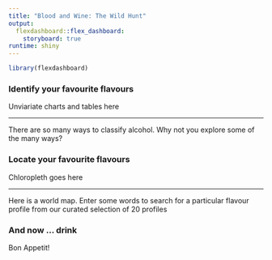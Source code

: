```yaml
---
title: "Blood and Wine: The Wild Hunt"
output: 
  flexdashboard::flex_dashboard:
    storyboard: true
runtime: shiny
---
```

  
  ```r
library(flexdashboard)
```

### Identify your favourite flavours

Unviariate charts and tables here

***

  There are so many ways to classify alcohol. Why not you explore some of the many ways?


### Locate your favourite flavours

Chloropleth goes here

***
  
Here is a world map. Enter some words to search for a particular flavour profile from our curated selection of 20 profiles


### And now ... drink

Bon Appetit!